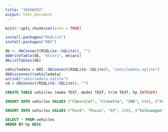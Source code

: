 ```yaml
---
title: "385HW7EX"
output: html_document
---
```


```r
knitr::opts_chunk$set(echo = TRUE)
```
```r
install.packages("RSQLite")
install.packages("DBI")
```


```r
db <- dbConnect(RSQLite::SQLite(), "")
dbWriteTable(db, "mtcars", mtcars)
dbListTables(db)
```


```r
vehicledata = DBI::dbConnect(RSQLite::SQLite(), "vehicledata.sqlite")
dbDisconnect(vehicledata)
unlink("vehicledata.sqlite")
vd = dbConnect(RSQLite::SQLite(), "")
```

```sql
CREATE TABLE vehicles (make TEXT, model TEXT, trim TEXT, hp INTEGER)
```
```sql
INSERT INTO vehicles VALUES ("Chevrolet", "Crovette", "Z06", 640), ("Ford","Mustang", "GT", 480), ("Mazda", "Miata", "RF", 185)
```


```sql
INSERT INTO vehicles VALUES ("Ford", "Focus", "ST", 250), ("Volkswagen", "Golf", "GTI", "220"), ("Dodge", "Challenger", "ScatPak", 485), ("Dodge", "Challenger", "Hellcat", 707), ("Dodge", "Challenger", "Hellcat Redeye", 797), ("Jeep", "Grand Cherokee", "TrackHawk", 707), ("Honda", "Civic", "Si", 202), ("Honda", "Civic", "Type R", 303)
```
```sql
SELECT * FROM vehicles
ORDER BY hp DESC

```


